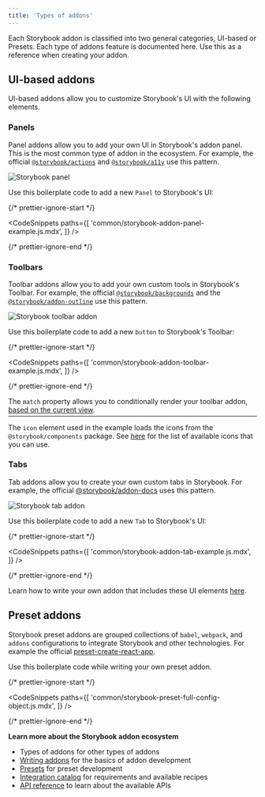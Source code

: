 ```yaml
---
title: 'Types of addons'
---
```


Each Storybook addon is classified into two general categories, UI-based or Presets. Each type of addons feature is documented here. Use this as a reference when creating your addon.

## UI-based addons

UI-based addons allow you to customize Storybook's UI with the following elements.

### Panels

Panel addons allow you to add your own UI in Storybook's addon panel. This is the most common type of addon in the ecosystem. For example, the official [`@storybook/actions`](../essentials/actions.md) and [`@storybook/a11y`](https://github.com/storybookjs/storybook/tree/next/code/addons/a11y) use this pattern.

![Storybook panel](./storybook-panel.png)

Use this boilerplate code to add a new `Panel` to Storybook's UI:

{/* prettier-ignore-start */}

<CodeSnippets
  paths={[
    'common/storybook-addon-panel-example.js.mdx',
  ]}
/>

{/* prettier-ignore-end */}

### Toolbars

Toolbar addons allow you to add your own custom tools in Storybook's Toolbar. For example, the official [`@storybook/backgrounds`](../essentials/backgrounds.md) and the [`@storybook/addon-outline`](../essentials/measure-and-outline.md#outline-addon) use this pattern.

![Storybook toolbar addon](./storybook-toolbar.png)

Use this boilerplate code to add a new `button` to Storybook's Toolbar:

{/* prettier-ignore-start */}

<CodeSnippets
  paths={[
    'common/storybook-addon-toolbar-example.js.mdx',
  ]}
/>

{/* prettier-ignore-end */}

<Callout variant="info">

The `match` property allows you to conditionally render your toolbar addon, [based on the current view](./writing-addons.md#conditionally-render-the-addon).

<hr style="margin: -0.75em 0 0.75em" />

The `icon` element used in the example loads the icons from the `@storybook/components` package. See [here](../faq.md#what-icons-are-available-for-my-toolbar-or-my-addon) for the list of available icons that you can use.

</Callout>

### Tabs

Tab addons allow you to create your own custom tabs in Storybook. For example, the official [@storybook/addon-docs](../writing-docs/index.md) uses this pattern.

![Storybook tab addon](./storybook-tab.png)

Use this boilerplate code to add a new `Tab` to Storybook's UI:

{/* prettier-ignore-start */}

<CodeSnippets
  paths={[
    'common/storybook-addon-tab-example.js.mdx',
  ]}
/>

{/* prettier-ignore-end */}

<Callout variant="info">

Learn how to write your own addon that includes these UI elements [here](./writing-addons.md).

</Callout>

## Preset addons

Storybook preset addons are grouped collections of `babel`, `webpack`, and `addons` configurations to integrate Storybook and other technologies. For example the official [preset-create-react-app](https://github.com/storybookjs/presets/tree/master/packages/preset-create-react-app).

Use this boilerplate code while writing your own preset addon.

{/* prettier-ignore-start */}

<CodeSnippets
  paths={[
    'common/storybook-preset-full-config-object.js.mdx',
  ]}
/>

{/* prettier-ignore-end */}

**Learn more about the Storybook addon ecosystem**

- Types of addons for other types of addons
- [Writing addons](./writing-addons.md) for the basics of addon development
- [Presets](./writing-presets.md) for preset development
- [Integration catalog](./integration-catalog.md) for requirements and available recipes
- [API reference](./addons-api.md) to learn about the available APIs
